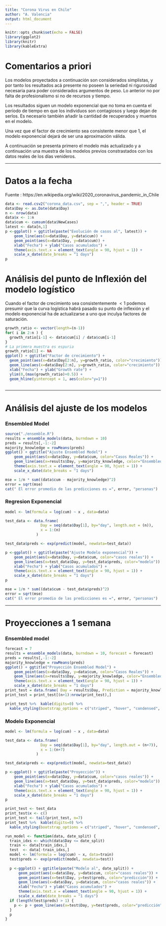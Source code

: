```yaml
---
title: "Corona Virus en Chile"
author: "A. Valencia"
output: html_document
---
```


```r
knitr::opts_chunk$set(echo = FALSE)
library(ggplot2)
library(knitr)
library(kableExtra)
```

# Comentarios a priori

Los modelos proyectados a continuación son considerados simplistas, y por tanto los resultados acá presente no poseen la seriedad ni rigurosidad necesaria para poder considerados argumentos de peso. Lo anterior no por falta de profesionalismo si no de recursos y tiempo. 

Los resultados siguen un modelo exponencial que no toma en cuenta el período de tiempo en que los individuos son contagiosos y luego dejan de serlos. Es necesario también añadir la cantidad de recuperados y muertos en el modelo. 

Una vez que el factor de crecimiento sea consistente menor que 1, el modelo exponencial dejará de ser una aproximación válida. 

A continuación se presenta primero el modelo más actualizado y a continuación una muestra de los modelos previos constrastados con los datos reales de los días venideros. 

---

# Datos a la fecha

Fuente : https://en.wikipedia.org/wiki/2020_coronavirus_pandemic_in_Chile

```r
data <- read.csv2("corona_data.csv", sep = ",", header = TRUE)
data$Day <- as.Date(data$Day)
n <- nrow(data)
data$x <- 1:n
data$cum <- cumsum(data$NewCases)
latest <- data[n,1]
p <-ggplot() + ggtitle(paste("Evolución de casos al", latest)) +
    geom_line(aes(x=data$Day, y=data$cum)) + 
    geom_point(aes(x=data$Day, y=data$cum)) +
    xlab("Fecha") + ylab("Casos acumulados") + 
    theme(axis.text.x = element_text(angle = 90, hjust = 1)) +
    scale_x_date(date_breaks = "1 days")
p
```

# Análisis del punto de Inflexión del modelo logístico

Cuando el factor de crecimiento sea consistentemente $<1$ podemos presumir que la curva logística habrá pasado su punto de inflexión y el modelo exponencial ha de actualizarse a uno que inculya factores de saturación.

```r
growth_ratio <- vector(length=(n-1))
for( i in 2:n ) {
  growth_ratio[i-1] <- data$cum[i] / data$cum[i-1]
}
# La primera muestra es espuria
growth_ratio[1] <- NA
ggplot() + ggtitle("Factor de crecimiento") + 
  geom_point(aes(x=data$Day[2:n], y=growth_ratio, color="crecimiento")) + 
  geom_line(aes(x=data$Day[2:n], y=growth_ratio, color="crecimiento")) + 
  xlab("Fecha") + ylab("Growth rate") +
  ylim(0,(max(growth_ratio)+0.5)) +
  geom_hline(yintercept = 1, aes(color="y=1"))
  
```

---

# Análisis del ajuste de los modelos

### Ensembled Model
```r
source("./ensemble.R")
results = ensemble_models(data, burndown = 10)
preds = results[,-1:-2]
majority_knowledge = rowMeans(preds)
ggplot() + ggtitle("Ajuste Ensembled Model") +
    geom_point(aes(x=data$Day, y=data$cum, color="Casos Reales")) + 
    geom_line(aes(x=results$Day, y=majority_knowledge, color="Ensembled Model")) +
    theme(axis.text.x = element_text(angle = 90, hjust = 1)) +
    scale_x_date(date_breaks = "1 days")

mse = 1/n * sum((data$cum - majority_knowledge)^2)
error = sqrt(mse)
cat(" El error promedio de las predicciones es =", error, "personas")

```


### Regresion Exponencial

```r

model <- lm(formula = log(cum) ~ x , data=data)

test_data <- data.frame(
                Day = seq(data$Day[1], by="day", length.out = (n)), 
                x = 1:(n)
              )

test_data$preds <- exp(predict(model, newdata=test_data))

p <-ggplot() + ggtitle(paste("Ajuste Modelo exponencial")) +
    geom_point(aes(x=data$Day, y=data$cum, color="casos reales")) + 
    geom_line(aes(x=test_data$Day, y=test_data$preds, color="modelo")) + 
    xlab("Fecha") + ylab("Casos acumulados") + 
    theme(axis.text.x = element_text(angle = 90, hjust = 1)) +
    scale_x_date(date_breaks = "1 days")
p

mse = 1/n * sum((data$cum - test_data$preds)^2)
error = sqrt(mse)
cat(" El error promedio de las predicciones es =", error, "personas")

```

---

# Proyecciones a 1 semana

### Ensembled model

```r
forecast = 7
results = ensemble_models(data, burndown = 10, forecast = forecast)
preds = results[,-1:-2]
majority_knowledge = rowMeans(preds)
ggplot() + ggtitle("Proyección Ensembled Model") +
    geom_point(aes(x=data$Day, y=data$cum, color="Casos Reales")) + 
    geom_line(aes(x=results$Day, y=majority_knowledge, color="Ensembled Model"))+
    theme(axis.text.x = element_text(angle = 90, hjust = 1)) +
    scale_x_date(date_breaks = "1 days")
print_test = data.frame( Day = results$Day, Prediction = majority_knowledge)
print_test = print_test[(n+1):nrow(print_test),]

print_test %>%  kable(digits=0) %>%
  kable_styling(bootstrap_options = c("striped", "hover", "condensed", "responsive"), full_width = FALSE)
```




### Modelo Exponencial

```r
model <- lm(formula = log(cum) ~ x , data=data)

test_data <- data.frame(
                Day = seq(data$Day[1], by="day", length.out = (n+7)), 
                x = 1:(n+7)
              )

test_data$preds <- exp(predict(model, newdata=test_data))

p <-ggplot() + ggtitle(paste("Proyección")) +
    geom_point(aes(x=data$Day, y=data$cum, color="casos reales")) + 
    geom_line(aes(x=test_data$Day, y=test_data$preds, color="modelo")) + 
    xlab("Fecha") + ylab("Casos acumulados") + 
    theme(axis.text.x = element_text(angle = 90, hjust = 1)) +
    scale_x_date(date_breaks = "1 days")
p

print_test <- test_data
print_test$x <- c()
print_test <- tail(print_test, n=7)
print_test %>%  kable(digits=0) %>%
  kable_styling(bootstrap_options = c("striped", "hover", "condensed", "responsive"), full_width = FALSE)
```




```r
run_model <- function(data, date_split) {
  train_idxs <- which(data$Day <= date_split)
  train <- data[train_idxs,]
  test  <- data[-train_idxs,]
  model <- lm(formula = log(cum) ~ x, data=train)
  test$preds <- exp(predict(model, newdata=test))
  
  p <-ggplot() + ggtitle(paste("Modelo al", date_split)) +
      geom_point(aes(x=data$Day, y=data$cum, color="casos reales")) + 
      geom_point(aes(x=test$Day, y=test$preds, color="predicción")) + 
      geom_line(aes(x=data$Day, y=data$cum, color="casos reales")) + 
      xlab("Fecha") + ylab("Casos acumulados") + 
      theme(axis.text.x = element_text(angle = 90, hjust = 1)) +
      scale_x_date(date_breaks = "1 days")
  if (length(test$preds) > 1) {
    p <- p + geom_line(aes(x=test$Day, y=test$preds, color="predicción")) 
  }
  p
}
```






















































